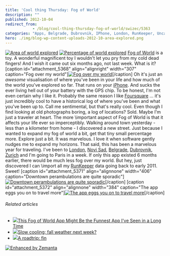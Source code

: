 ```yaml
---
title: 'Cool thing Thursday: Fog of World'
description: ""
published: 2012-10-04
redirect_from: 
            - /blog/cool-thing-thursday-fog-of-world/swizec/5363
categories: "Apps, Belgrade, Dubrovnik, IPhone, London, RunKeeper, Uncategorized, Zurich"
hero: ./img/blog-wp-content-uploads-2012-10-area-explored.png
---
```

[![Area of world explored](http://swizec.com/blog/wp-content/uploads/2012/10/area-explored.png "Area of world explored")](./img/blog-wp-content-uploads-2012-10-area-explored.png) [![Percentage of world explored](http://swizec.com/blog/wp-content/uploads/2012/10/percentage-explored.png "Percentage of world explored")](./img/blog-wp-content-uploads-2012-10-percentage-explored.png) [Fog of World](http://fogofworld.com) is a toy. A wonderful magnificent toy I wouldn&#x27;t let you pry from my cold dead fingers! And I wish it came out six months ago, not last week. What is it? \[caption id=&quot;attachment_5368&quot; align=&quot;alignright&quot; width=&quot;307&quot; caption=&quot;Fog over my world&quot;][![Fog over my world](http://swizec.com/blog/wp-content/uploads/2012/10/ljubljana-fog.png "Fog over my world")](./img/blog-wp-content-uploads-2012-10-ljubljana-fog.png)\[/caption] Oh it&#x27;s just an _awesome_ visualisation of where you&#x27;ve been in your life and how much of the world you&#x27;ve explored so far. That runs on your [iPhone](http://www.apple.com/iphone "iPhone"). And sucks the ever living hell out of your battery with the GPS chip. To be honest, I&#x27;m not even certain why I like it. Probably the same reason I like [Foursquare](http://www.foursquare.com/ "Foursquare") ... it&#x27;s just incredibly cool to have a historical log of where you&#x27;ve been and what you&#x27;ve been up to. Call me sentimental, but that&#x27;s really cool. Even though I find looking at old photographs boring, a log of locations? Sold. Maybe I&#x27;m just a traveler at heart. The more \\important aspect of Fog of World is that it affects your life ever so imperceptibly. Walking around town yesterday - less than a kilometer from home - I discovered a new street. Just because I wanted to expand my fog of world a bit, get that tiny small percentage more. Explore just a bit. It was marvelous. I love it when software gently nudges me to expand my horizons. That said, this has been a marvelous year for traveling. I&#x27;ve been to [London](<http://maps.google.com/maps?ll=51.5072222222,-0.1275&amp;spn=0.1,0.1&amp;q=51.5072222222,-0.1275 (London)&amp;t=h> "London"), [Novi Sad](<http://maps.google.com/maps?ll=45.25,19.85&amp;spn=0.1,0.1&amp;q=45.25,19.85 (Novi%20Sad)&amp;t=h> "Novi Sad"), [Belgrade](<http://maps.google.com/maps?ll=44.8205555556,20.4622222222&amp;spn=0.1,0.1&amp;q=44.8205555556,20.4622222222 (Belgrade)&amp;t=h> "Belgrade"), [Dubrovnik](http://whc.unesco.org/en/list/95 "Old City of Dubrovnik"), [Zurich](<http://maps.google.com/maps?ll=47.3666666667,8.55&amp;spn=0.1,0.1&amp;q=47.3666666667,8.55 (Zurich)&amp;t=h> "Zurich") and I&#x27;m going to Paris in a week. If only this app existed 6 months earlier, there would be much less fog over my world. But hey, just discovered I can \\import all my [RunKeeper](http://www.runkeeper.com/ "RunKeeper") data going back to early 2011. Sweet! \[caption id=&quot;attachment_5371&quot; align=&quot;alignnone&quot; width=&quot;406&quot; caption=&quot;Downtown perambulations are quite sporadic&quot;][![Downtown perambulations are quite sporadic](http://swizec.com/blog/wp-content/uploads/2012/10/downtown-ljubljana-fog.png "Downtown perambulations are quite sporadic")](./img/blog-wp-content-uploads-2012-10-downtown-ljubljana-fog.png)\[/caption] \[caption id=&quot;attachment_5372&quot; align=&quot;alignnone&quot; width=&quot;384&quot; caption=&quot;The app eggs you on to travel more&quot;][![The app eggs you on to travel more](http://swizec.com/blog/wp-content/uploads/2012/10/photo-3.png "The app eggs you on to travel more")](./img/blog-wp-content-uploads-2012-10-photo-3.png)\[/caption]

###### Related articles

- [![](http://i.zemanta.com/116068823_80_80.jpg)](http://www.gizmodo.co.uk/2012/10/this-fog-of-world-app-might-be-the-funnest-app-ive-seen-in-a-long-time/)[This Fog of World App Might Be the Funnest App I&#x27;ve Seen in a Long Time](http://www.gizmodo.co.uk/2012/10/this-fog-of-world-app-might-be-the-funnest-app-ive-seen-in-a-long-time/)
- [![](http://i.zemanta.com/116196619_80_80.jpg)](http://www.ocregister.com/news/inland-373439-weather-highs.html)[Slow cooling; fall weather next week?](http://www.ocregister.com/news/inland-373439-weather-highs.html)
- [![](http://i.zemanta.com/104877705_80_80.jpg)](http://swizec.com/blog/a-roadtrip-fin/swizec/4972)[A roadtrip: fin](http://swizec.com/blog/a-roadtrip-fin/swizec/4972)

[![Enhanced by Zemanta](http://img.zemanta.com/zemified_e.png?x-id=2cb8658c-ea3c-4051-b034-52ef0d0481f1)](http://www.zemanta.com/?px "Enhanced by Zemanta")